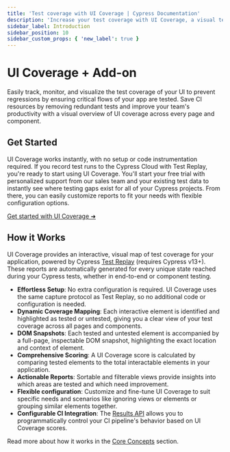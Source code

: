 ```yaml
---
title: 'Test coverage with UI Coverage | Cypress Documentation'
description: 'Increase your test coverage with UI Coverage, a visual test coverage report based on the interactive elements that make up your application.'
sidebar_label: Introduction
sidebar_position: 10
sidebar_custom_props: { 'new_label': true }
---
```


# UI Coverage <Badge type="success">+ Add-on</Badge>

Easily track, monitor, and visualize the test coverage of your UI to prevent regressions by ensuring critical flows of your app are tested. Save CI resources by removing redundant tests and improve your team's productivity with a visual overview of UI coverage across every page and component.

<Btn
  label="Request trial ➜"
  variant="indigo-dark"
  href="https://www.cypress.io/ui-coverage?utm_medium=intro-cta&utm_source=docs.cypress.io&utm_content=Request%20trial"
/>
<Btn
  label="See a demo"
  icon="action-play-small"
  href="https://go.cypress.io/hubfs/App%20Quality%20Products/UI%20Coverage/ui_coverage__overview_and_demo%20(1080p).mp4"
/>
<Btn
  label=" Explore an example project"
  icon="object-tested-element"
  href="https://on.cypress.io/rwa-ui-coverage-views?utm_source=docs.cypress.io&utm_medium=intro-cta&utm_content=Explore%20an%20example%20project"
/>

<DocsImage
  src="/img/ui-coverage/get-started/Cypress_UI_Coverage_demo.gif"
  alt="UI Coverage demo showing a mouse hovering and interacting with the UI of the Cloud product"
  noBorder="true"
/>

## Get Started

UI Coverage works instantly, with no setup or code instrumentation required. If you record test runs to the Cypress Cloud with Test Replay, you're ready to start using UI Coverage.
You'll start your free trial with personalized support from our sales team and your existing test data to instantly see where testing gaps exist for all of your Cypress projects.
From there, you can easily customize reports to fit your needs with flexible configuration options.

[Get started with UI Coverage ➜](/ui-coverage/get-started/setup)

## How it Works

UI Coverage provides an interactive, visual map of test coverage for your application, powered by Cypress [Test Replay](/cloud/features/test-replay) (requires Cypress v13+). These reports are automatically generated for every unique state reached during your Cypress tests, whether in end-to-end or component testing.

- **Effortless Setup**: No extra configuration is required. UI Coverage uses the same capture protocol as Test Replay, so no additional code or configuration is needed.
- **Dynamic Coverage Mapping**: Each interactive element is identified and highlighted as tested or untested, giving you a clear view of your test coverage across all pages and components.
- **DOM Snapshots**: Each tested and untested element is accompanied by a full-page, inspectable DOM snapshot, highlighting the exact location and context of element.
- **Comprehensive Scoring**: A UI Coverage score is calculated by comparing tested elements to the total interactable elements in your application.
- **Actionable Reports**: Sortable and filterable views provide insights into which areas are tested and which need improvement.
- **Flexible configuration**: Customize and fine-tune UI Coverage to suit specific needs and scenarios like ignoring views or elements or grouping similar elements together.
- **Configurable CI Integration**: The [Results API](/ui-coverage/results-api) allows you to programmatically control your CI pipeline's behavior based on UI Coverage scores.

Read more about how it works in the [Core Concepts](/ui-coverage/core-concepts/interactivity) section.
